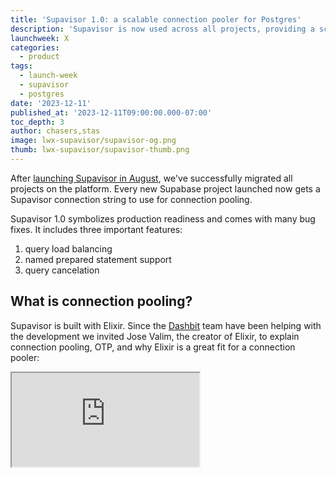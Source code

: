 ```yaml
---
title: 'Supavisor 1.0: a scalable connection pooler for Postgres'
description: 'Supavisor is now used across all projects, providing a scalable and cloud-native Postgres connection pooler that can handle millions of connections'
launchweek: X
categories:
  - product
tags:
  - launch-week
  - supavisor
  - postgres
date: '2023-12-11'
published_at: '2023-12-11T09:00:00.000-07:00'
toc_depth: 3
author: chasers,stas
image: lwx-supavisor/supavisor-og.png
thumb: lwx-supavisor/supavisor-thumb.png
---
```


After [launching Supavisor in August](https://supabase.com/blog/supavisor-1-million), we've successfully migrated all projects on the platform. Every new Supabase project launched now gets a Supavisor connection string to use for connection pooling.

Supavisor 1.0 symbolizes production readiness and comes with many bug fixes. It includes three important features:

1. query load balancing
2. named prepared statement support
3. query cancelation

## What is connection pooling?

Supavisor is built with Elixir. Since the [Dashbit](https://dashbit.co/) team have been helping with the development we invited Jose Valim, the creator of Elixir, to explain connection pooling, OTP, and why Elixir is a great fit for a connection pooler:

<div className="video-container">
  <iframe
    className="w-full"
    src="https://www.youtube-nocookie.com/embed/ogYNmJOFEpk"
    title="YouTube video player"
    allow="accelerometer; autoplay; clipboard-write; encrypted-media; gyroscope; picture-in-picture; web-share"
    allowfullscreen
  />
</div>

## SQL parsing with Rust

To implement the latest set of features, we now parse all SQL statements from connected clients.

Supavisor, developed in Elixir, supports high concurrency and rapid I/O. Elixir doesn't have great performance for parsing, but it provides excellent interop with Rust via [Rustler](https://github.com/rusterlium/rustler). For efficient SQL parsing, we use [`pg_query.rs`](https://github.com/pganalyze/pg_query.rs).

## Load Balancing

When set up with a Postgres cluster, Supavisor load-balances read requests between the primary server and its replicas. It randomly distributes these read requests across the entire Postgres cluster.

Supavisor targets write operations to the primary automatically by probing read replicas until it hits the primary with a successful write, [similar to libpq](https://www.percona.com/blog/seamless-application-failover-using-libpq-features-in-postgresql/). The trade-off here is that writes may take a few milliseconds longer to complete in favor of zero additional client-side complexity. This write strategy also makes transparent primary failovers painless because detecting the primary for writes is automatic.

### Read-after-writes

With automatic primary detection, it's easy to guarantee read-after-writes from the same client by wrapping the read and write in a transaction.

Future work is planned to allow custom server targeting with SQL statements such as 

```
SET SERVER 'primary';
``` 

to let clients guarantee read-after-writes outside of transactions or across clients.

## Named Prepared Statements

Many clients use named [prepared statements](https://www.postgresql.org/docs/current/sql-prepare.html) when generating parameterized SQL. During statement preparation Postgres parses, plans, and optimizes queries.

If a client can create named prepared statements, then such a client can re-use these query plans and simply submit parameters for them.

The difficulty with named prepared statements and transaction-mode pooling is that statements are not shared across Postgres backends (connections). Each client connection must issue prepared statements for each query they will run.

To solve this, Supavisor parses each query and identifies `PREPARE` statements. When a `PREPARE` statement is received on one connection it is broadcast across all connections. This approach allows every client to access named prepared statements that have been issued by other connections. This adds a slight increase in memory overhead when duplicating query plans for each Postgres connection but should come with significant throughput gains.

<Img
  src={{
    dark: '/images/blog/lwx-supavisor/prepared-statements-dark.png',
    light: '/images/blog/lwx-supavisor/prepared-statements-light.png',
  }}
  alt="Diagram explaining how named prepared statements work in Supavisor"
/>

## Query Cancelation

Supavisor 1.0 officially supports query cancelation as well. If you're using `psql`, typing `Ctrl+C` will cancel any ongoing query.

Especially useful if you accidentally run a heavy query!

## Platform Updates

For the Supavisor rollout, we maintained consistent pooling settings between PgBouncer and Supavisor. We're also raising the client connection limit for smaller projects in Supavisor. Here are the updated default configurations:

| Database Size | default_pool_size | max_connections | default_max_clients   |
| ------------- | ----------------- | --------------- | --------------------- |
| micro         | 15                | 60              | 200                   |
| small         | 15                | 90              | 1000 (previously 200) |
| medium        | 15                | 120             | 1000 (previously 200) |
| large         | 15                | 160             | 1000 (previously 300) |
| xl            | 20                | 240             | 1000 (previously 700) |
| 2xl           | 25                | 380             | 1500                  |
| 4xl           | 32                | 480             | 3000                  |
| 8xl           | 64                | 490             | 6000                  |
| 12xl          | 96                | 500             | 9000                  |
| 16xl          | 128               | 500             | 12000                 |

In this table:

- `default_pool_size`: the number of connections from Supavisor to your database (configurable)
- `max_connections`: the max number of direct connections Postgres is configured to allow (configurable)
- `default_max_clients` : the maximum number of clients allowed to connect to Supavisor (upgrade to increase)

### IPv4 Deprecation

Effective February 1, 2024 [AWS is charging for all allocated IPV4 addresses](https://aws.amazon.com/blogs/aws/new-aws-public-ipv4-address-charge-public-ip-insights/). Rather than passing that fee onto our customers Supavisor can mediate connections from IPv4 to IPv6.

If you're using the PgBouncer connection string and haven't migrated to the new Supavisor connection string make sure to [do this before January 15th, 2024](https://github.com/orgs/supabase/discussions/17817).

## Getting started


If you're looking to self-host Supavisor, check out [GitHub repository](https://github.com/supabase/supavisor) and [documentation](https://supabase.github.io/supavisor/).

Supavisor 1.0 is rolling out to the Supabase platform next week along with the new pooling configuration changes. If you've set a custom pooler configuration, or we've set one for you, your settings won't change. You can access the pooler URL in your [database settings](https://supabase.com/dashboard/project/_/settings/database).
